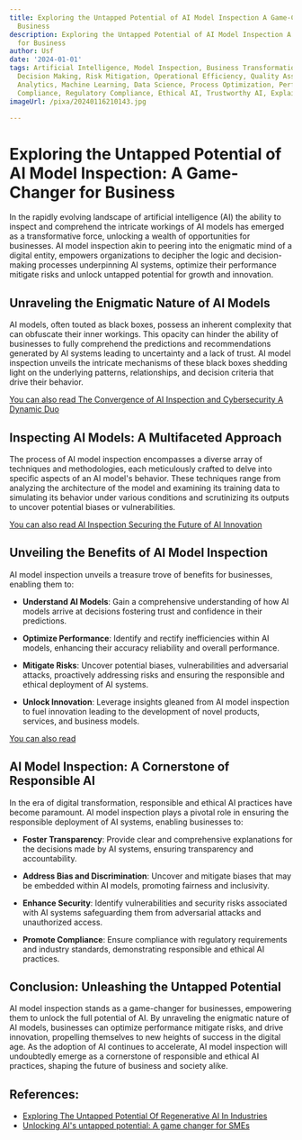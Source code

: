 ```yaml
---
title: Exploring the Untapped Potential of AI Model Inspection A Game-Changer for
  Business
description: Exploring the Untapped Potential of AI Model Inspection A Game-Changer
  for Business
author: Usf
date: '2024-01-01'
tags: Artificial Intelligence, Model Inspection, Business Transformation, Data-Driven
  Decision Making, Risk Mitigation, Operational Efficiency, Quality Assurance, Augmented
  Analytics, Machine Learning, Data Science, Process Optimization, Performance Monitoring,
  Compliance, Regulatory Compliance, Ethical AI, Trustworthy AI, Explainable AI
imageUrl: /pixa/20240116210143.jpg

---
```

# Exploring the  Untapped Potential of  AI Model  Inspection: A Game-Changer for Business

In the rapidly evolving landscape of artificial intelligence (AI)  the ability to inspect and  comprehend the intricate workings  of AI models has emerged as a transformative force, unlocking a wealth of opportunities for businesses. AI model inspection akin to  peering into the enigmatic mind of a digital entity, empowers organizations  to decipher the logic and decision-making processes underpinning AI systems, optimize their performance mitigate risks and unlock untapped potential for growth and innovation.

## Unraveling the Enigmatic  Nature of  AI Models

AI models, often touted as black boxes, possess an inherent complexity that can obfuscate their inner workings.  This opacity can  hinder the ability of businesses to fully comprehend the predictions and recommendations generated by AI systems  leading to  uncertainty and a lack  of trust. AI model inspection unveils the intricate mechanisms of these black boxes shedding light on the underlying patterns, relationships, and decision criteria that drive their behavior.

[You can  also read The Convergence of AI Inspection and Cybersecurity A Dynamic Duo](The%20Convergence%20of%20AI%20Inspection%20and%20Cybersecurity%20A%20Dynamic%20Duo)


##  Inspecting AI Models: A Multifaceted Approach

The process of  AI model inspection encompasses a diverse array of techniques  and  methodologies, each meticulously crafted to delve into  specific aspects of an AI model's behavior. These techniques range from analyzing  the architecture of the model and  examining its training data to simulating its behavior under various conditions and scrutinizing its outputs to uncover potential biases or vulnerabilities.

[You can also read AI Inspection Securing the Future of AI Innovation](AI%20Inspection%20Securing%20the%20Future%20of%20AI%20Innovation)


## Unveiling the Benefits of AI Model Inspection

AI model inspection unveils a treasure trove of benefits for businesses, enabling  them  to:

- **Understand AI Models**: Gain a comprehensive understanding of how AI  models arrive at decisions fostering trust and confidence in their predictions.

- **Optimize Performance**: Identify and rectify inefficiencies within AI models, enhancing their accuracy reliability and overall performance.

- **Mitigate Risks**: Uncover potential  biases, vulnerabilities  and adversarial attacks,  proactively addressing risks and  ensuring the responsible and ethical deployment of AI systems.

- **Unlock Innovation**: Leverage insights  gleaned from AI model inspection to fuel innovation leading to  the development of novel products, services, and business models.

[You can also read ]()


## AI  Model Inspection: A Cornerstone of Responsible AI

In the era of digital transformation, responsible and ethical AI practices have become paramount. AI model inspection plays a pivotal role in  ensuring the responsible deployment of AI systems,  enabling businesses to:

- **Foster Transparency**: Provide clear  and comprehensive explanations for the decisions made by AI systems, ensuring transparency and accountability.

- **Address Bias and Discrimination**:  Uncover and mitigate biases that  may be embedded within AI  models, promoting fairness and  inclusivity.

- **Enhance Security**: Identify  vulnerabilities and security risks associated with AI systems safeguarding them from adversarial attacks and unauthorized access.

- **Promote Compliance**: Ensure  compliance  with  regulatory requirements and industry standards, demonstrating responsible and ethical AI practices.

## Conclusion: Unleashing the Untapped Potential

AI model  inspection  stands as a game-changer for  businesses, empowering them to unlock the full potential of AI. By unraveling the enigmatic nature of AI models, businesses can optimize performance mitigate risks, and drive innovation, propelling themselves to new heights  of success in the  digital age. As  the adoption of AI continues to accelerate, AI model  inspection  will undoubtedly emerge as a  cornerstone of responsible and ethical AI practices, shaping the future of business and society  alike.

## References:
- [Exploring The Untapped Potential Of Regenerative AI In Industries](https://www.europeanbusinessreview.com/exploring-the-untapped-potential-of-regenerative-ai-in-industries/)
- [Unlocking AI's untapped potential: A game changer for SMEs](https://economictimes.com/news/company/corporate-trends/unlocking-ais-untapped-potential-a-game-changer-for-smes/articleshow/103958938.cms)
